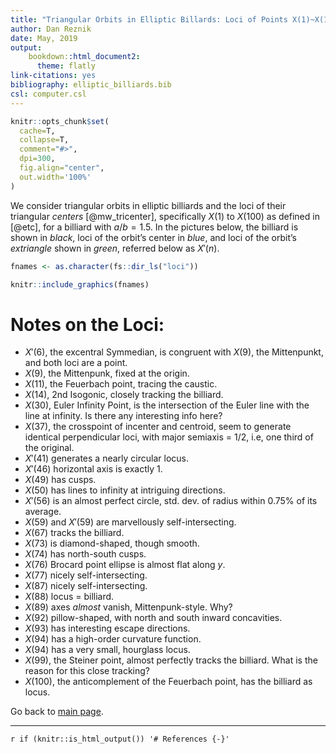 ```yaml
--- 
title: "Triangular Orbits in Elliptic Billards: Loci of Points X(1)~X(100)"
author: Dan Reznik
date: May, 2019
output:
    bookdown::html_document2:
      theme: flatly
link-citations: yes
bibliography: elliptic_billiards.bib
csl: computer.csl
---
```


```r
knitr::opts_chunk$set(
  cache=T,
  collapse=T,
  comment="#>",
  dpi=300,
  fig.align="center",
  out.width='100%'
)
```

We consider triangular orbits in elliptic billiards and the loci of their triangular *centers* [@mw_tricenter], specifically $X(1)$ to $X(100)$ as defined in [@etc], for a billiard with $a/b=1.5$. In the pictures below, the billiard is shown in *black*, loci of the orbit's center in *blue*, and loci of the orbit's *extriangle* shown in *green*, referred below as $X'(n)$.

```r
fnames <- as.character(fs::dir_ls("loci"))
```

```r
knitr::include_graphics(fnames)
```

# Notes on the Loci: {-}

* $X'(6)$, the excentral Symmedian, is congruent with $X(9)$, the Mittenpunkt, and both loci are a point.
* $X(9)$, the Mittenpunk, fixed at the origin.
* $X(11)$, the Feuerbach point, tracing the caustic.
* $X(14)$, 2nd Isogonic, closely tracking the billiard.
* $X(30)$, Euler Infinity Point, is the intersection of the Euler line with the line at infinity. Is there any interesting info here?
* $X(37)$, the crosspoint of incenter and centroid, seem to generate identical perpendicular loci, with major semiaxis = $1/2$, i.e, one third of the original.
* $X'(41)$ generates a nearly circular locus.
* $X'(46)$ horizontal axis is exactly 1.
* $X(49)$ has cusps.
* $X(50)$ has lines to infinity at intriguing directions.
* $X'(56)$ is an almost perfect circle, std. dev. of radius within 0.75% of its average.
* $X(59)$ and $X'(59)$ are marvellously self-intersecting.
* $X(67)$ tracks the billiard.
* $X(73)$ is diamond-shaped, though smooth.
* $X(74)$ has north-south cusps.
* $X(76)$ Brocard point ellipse is almost flat along $y$.
* $X(77)$ nicely self-intersecting.
* $X(87)$ nicely self-intersecting.
* $X(88)$ locus = billiard.
* $X(89)$ axes *almost* vanish, Mittenpunk-style. Why?
* $X(92)$ pillow-shaped, with north and south inward concavities.
* $X(93)$ has interesting escape directions.
* $X(94)$ has a high-order curvature function.
* $X(94)$ has a very small, hourglass locus.
* $X(99)$, the Steiner point, almost perfectly tracks the billiard. What is the reason for this close tracking?
* $X(100)$, the anticomplement of the Feuerbach point, has the billiard as locus.

Go back to [main page](index.html).

***
`r if (knitr::is_html_output()) '# References {-}'`
